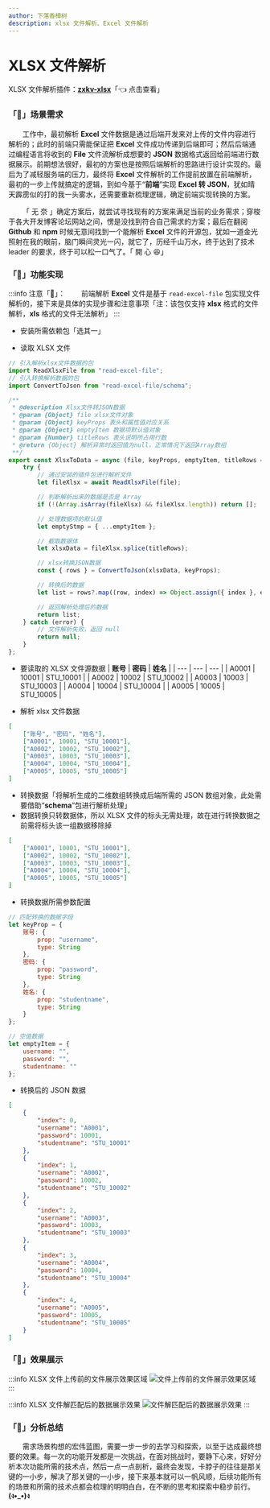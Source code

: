 ```yaml
---
author: 下落香樟树
description: xlsx 文件解析、Excel 文件解析
---
```


# XLSX 文件解析

XLSX 文件解析插件：[**zxkv-xlsx**](https://www.npmjs.com/package/zxkv-xlsx-json)「👈 点击查看」

### 「🚀」场景需求

&emsp;&emsp;工作中，最初解析 **Excel** 文件数据是通过后端开发来对上传的文件内容进行解析的；此时的前端只需能保证把 **Excel** 文件成功传递到后端即可；然后后端通过编程语言将收到的 **File** 文件流解析成想要的 **JSON** 数据格式返回给前端进行数据展示。前期想法很好，最初的方案也是按照后端解析的思路进行设计实现的。最后为了减轻服务端的压力，最终将 **Excel** 文件解析的工作提前放置在前端解析，最初的一步上传就搞定的逻辑，到如今基于“**前端**”实现 **Excel 转 JSON**，犹如晴天霹雳似的打的我一头雾水，还需要重新梳理逻辑，确定前端实现转换的方案。

&emsp;&emsp;「 无 奈 」确定方案后，就尝试寻找现有的方案来满足当前的业务需求；穿梭于各大开发博客论坛网站之间，愣是没找到符合自己需求的方案；最后在翻阅 **Github** 和 **npm** 时候无意间找到一个能解析 **Excel** 文件的开源包，犹如一道金光照射在我的眼前，脑门瞬间灵光一闪，就它了，历经千山万水，终于达到了技术 leader 的要求，终于可以松一口气了。「 開 心 😆」

### 「🚢」功能实现

:::info 注意「👀」：
&emsp;&emsp;前端解析 **Excel** 文件是基于 `read-excel-file` 包实现文件解析的，接下来是具体的实现步骤和注意事项「注：该包仅支持 **xlsx** 格式的文件解析，**xls** 格式的文件无法解析」
:::

-   安装所需依赖包「选其一」

<Tabs value="install read-excel-file" />

-   读取 XLSX 文件

```js title="读取数据"
// 引入解析xlsx文件数据的包
import ReadXlsxFile from "read-excel-file";
// 引入转换解析数据的包
import ConvertToJson from "read-excel-file/schema";

/**
 * @description Xlsx文件转JSON数据
 * @param {Object} file xlsx文件对象
 * @param {Object} keyProps 表头和属性值对应关系
 * @param {Object} emptyItem 数据项默认值对象
 * @param {Number} titleRows 表头说明所占用行数
 * @return {Object} 解析异常时返回值为null，正常情况下返回Array数组
 **/
export const XlsxToData = async (file, keyProps, emptyItem, titleRows = 0) => {
	try {
		// 通过安装的插件包进行解析文件
		let fileXlsx = await ReadXlsxFile(file);

		// 判断解析出来的数据是否是 Array
		if (!(Array.isArray(fileXlsx) && fileXlsx.length)) return [];

		// 处理数据项的默认值
		let emptyStmp = { ...emptyItem };

		// 截取数据体
		let xlsxData = fileXlsx.splice(titleRows);

		// xlsx转换JSON数据
		const { rows } = ConvertToJson(xlsxData, keyProps);

		// 转换后的数据
		let list = rows?.map((row, index) => Object.assign({ index }, emptyStmp, row));

		// 返回解析处理后的数据
		return list;
	} catch (error) {
		// 文件解析失败，返回 null
		return null;
	}
};
```

-   要读取的 XLSX 文件源数据
    | **账号** | **密码** | **姓名** |
    | --- | --- | --- |
    | A0001 | 10001 | STU_10001 |
    | A0002 | 10002 | STU_10002 |
    | A0003 | 10003 | STU_10003 |
    | A0004 | 10004 | STU_10004 |
    | A0005 | 10005 | STU_10005 |

-   解析 xlsx 文件数据

```json title="解析数据"
[
	["账号", "密码", "姓名"],
	["A0001", 10001, "STU_10001"],
	["A0002", 10002, "STU_10002"],
	["A0003", 10003, "STU_10003"],
	["A0004", 10004, "STU_10004"],
	["A0005", 10005, "STU_10005"]
]
```

-   转换数据「将解析生成的二维数组转换成后端所需的 JSON 数组对象，此处需要借助“**schema**”包进行解析处理」
-   数据转换只转数据体，所以 XLSX 文件的标头无需处理，故在进行转换数据之前需将标头该一组数据移除掉

```json title="转换数据"
[
	["A0001", 10001, "STU_10001"],
	["A0002", 10002, "STU_10002"],
	["A0003", 10003, "STU_10003"],
	["A0004", 10004, "STU_10004"],
	["A0005", 10005, "STU_10005"]
]
```

-   转换数据所需参数配置

```js title="转换参数"
// 匹配转换的数据字段
let keyProp = {
	账号: {
		prop: "username",
		type: String
	},
	密码: {
		prop: "password",
		type: String
	},
	姓名: {
		prop: "studentname",
		type: String
	}
};

// 空值数据
let emptyItem = {
	username: "",
	password: "",
	studentname: ""
};
```

-   转换后的 JSON 数据

```json title="转换后的数据"
[
	{
		"index": 0,
		"username": "A0001",
		"password": 10001,
		"studentname": "STU_10001"
	},
	{
		"index": 1,
		"username": "A0002",
		"password": 10002,
		"studentname": "STU_10002"
	},
	{
		"index": 2,
		"username": "A0003",
		"password": 10003,
		"studentname": "STU_10003"
	},
	{
		"index": 3,
		"username": "A0004",
		"password": 10004,
		"studentname": "STU_10004"
	},
	{
		"index": 4,
		"username": "A0005",
		"password": 10005,
		"studentname": "STU_10005"
	}
]
```

### 「🚄」效果展示

:::info XLSX 文件上传前的文件展示效果区域
![文件上传前的文件展示效果区域](./img/2-1.png)
:::

:::info XLSX 文件解匹配后的数据展示效果
![文件解匹配后的数据展示效果](./img/2-2.png)
:::

### 「🚗」分析总结

&emsp;&emsp;需求场景构想的宏伟蓝图，需要一步一步的去学习和探索，以至于达成最终想要的效果。每一次的功能开发都是一次挑战，在面对挑战时，要静下心来，好好分析本次功能所需的技术点，然后一点一点剖析，最终会发现，卡脖子的往往是那关键的一小步，解决了那关键的一小步，接下来基本就可以一帆风顺，后续功能所有的场景和所需的技术点都会梳理的明明白白，在不断的思考和探索中稳步前行。**(ง•\_•)ง**
